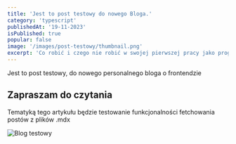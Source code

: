 ```yaml
---
title: 'Jest to post testowy do nowego Bloga.'
category: 'typescript'
publishedAt: '19-11-2023'
isPublished: true
popular: false
image: '/images/post-testowy/thumbnail.png'
excerpt: 'Co robić i czego nie robić w swojej pierwszej pracy jako programista? Oto kilka dobrych rad od Szymona, który zebrał swoje doświadczenia z byciem Junior Frontend Developerem'
---
```


Jest to post testowy, do nowego personalnego bloga o frontendzie

## Zapraszam do czytania

Tematyką tego artykułu będzie testowanie funkcjonalności fetchowania postów z plików .mdx

<Image
  src="/images/grzechy-juniora/thumbnail.png"
  alt="Blog testowy"
/>